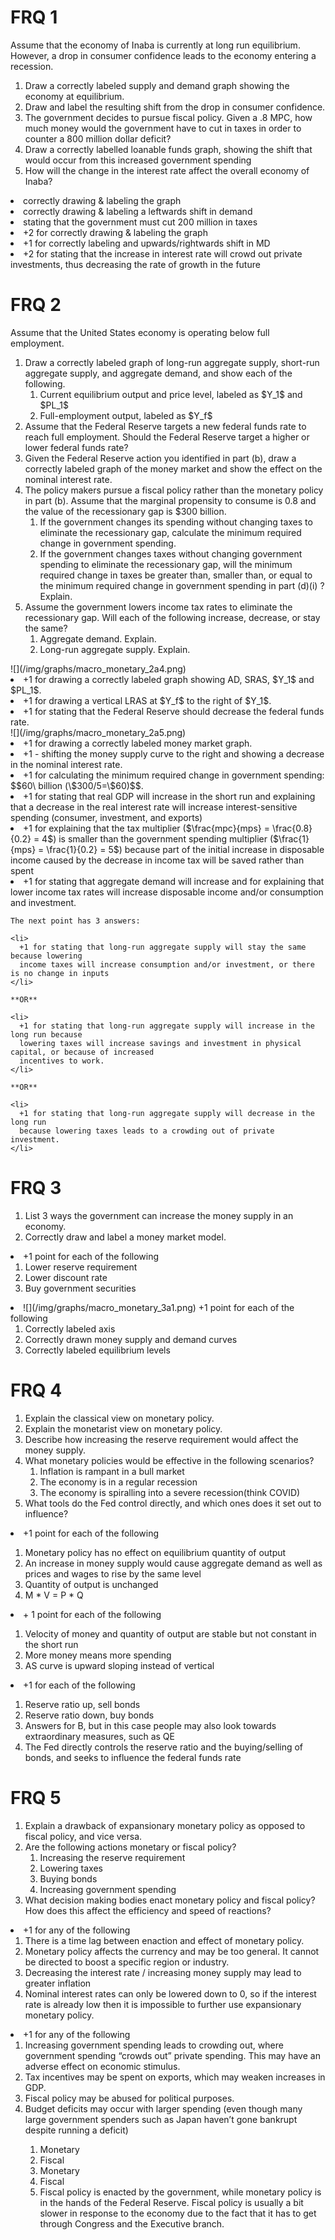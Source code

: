 # FRQ 1

Assume that the economy of Inaba is currently at long run equilibrium. However, a drop in consumer confidence leads to the economy entering a recession.

<ol className="alpha-list-mdx">
  <li>Draw a correctly labeled supply and demand graph showing the economy at equilibrium.</li>
  <li>Draw and label the resulting shift from the drop in consumer confidence.</li>
  <li>The government decides to pursue fiscal policy. Given a .8 MPC, how much money would the government have to cut in taxes in order to counter a 800 million dollar deficit?</li>
  <li>Draw a correctly labelled loanable funds graph, showing the shift that would occur from this increased government spending</li>
  <li>How will the change in the interest rate affect the overall economy of Inaba?</li>
</ol>

<FRQ num={1} totalPoints={10}>
  <FRQCheck points={3}>
    <li> correctly drawing & labeling the graph </li>
  </FRQCheck>
  <FRQCheck points={1}>
    <li> correctly drawing & labeling a leftwards shift in demand</li>
  </FRQCheck>
  <FRQCheck points={2}>
    <li> stating that the government must cut 200 million in taxes</li>
  </FRQCheck>
  <FRQCheck points={2}>
    <li> +2 for correctly drawing & labeling the graph</li>
  </FRQCheck>
  <FRQCheck points={3}>
    <li> +1 for correctly labeling and upwards/rightwards shift in MD</li>
    <li> +2 for stating that the increase in interest rate will crowd out private investments, thus decreasing the rate of growth in the future</li>
  </FRQCheck>
</FRQ>

# FRQ 2

Assume that the United States economy is operating below full employment.
<ol className="alpha-list-mdx">
  <li>
    Draw a correctly labeled graph of long-run aggregate supply, short-run aggregate supply, and aggregate
    demand, and show each of the following.
    <ol>
      <li>
        Current equilibrium output and price level, labeled as $Y_1$ and $PL_1$
      </li>
      <li>
        Full-employment output, labeled as $Y_f$
      </li>
    </ol>
  </li>
  <li>
    Assume that the Federal Reserve targets a new federal funds rate to reach full employment. Should the
    Federal Reserve target a higher or lower federal funds rate?
  </li>
  <li>
    Given the Federal Reserve action you identified in part (b), draw a correctly labeled graph of the money
    market and show the effect on the nominal interest rate.
  </li>
  <li>
    The policy makers pursue a fiscal policy rather than the monetary policy in part (b). Assume that the
    marginal propensity to consume is 0.8 and the value of the recessionary gap is $300 billion.
    <ol>
      <li>
        If the government changes its spending without changing taxes to eliminate the recessionary gap,
        calculate the minimum required change in government spending.
      </li>
      <li>
        If the government changes taxes without changing government spending to eliminate the recessionary
        gap, will the minimum required change in taxes be greater than, smaller than, or equal to the minimum
        required change in government spending in part (d)(i) ? Explain.
      </li>
    </ol>
  </li>
  <li>
    Assume the government lowers income tax rates to eliminate the recessionary gap. Will each of the
    following increase, decrease, or stay the same?
    <ol>
      <li>
        Aggregate demand. Explain.
      </li>
      <li>
        Long-run aggregate supply. Explain.
      </li>
    </ol>
  </li>
</ol>

<FRQ num={2} totalPoints={10}>
  <FRQCheck points={2}>
    ![](/img/graphs/macro_monetary_2a4.png)
    <li> 
      +1 for drawing a correctly labeled graph showing AD, SRAS, $Y_1$ and $PL_1$.
    </li>
    <li>
      +1 for drawing a vertical LRAS at $Y_f$ to the right of $Y_1$.
    </li>
  </FRQCheck>
  <FRQCheck points={1}>
    <li> 
      +1 for stating that the Federal Reserve should decrease the federal funds rate.
    </li>
    ![](/img/graphs/macro_monetary_2a5.png)
  </FRQCheck>
  <FRQCheck points={2}>
    <li> 
      +1 for drawing a correctly labeled money market graph.
    </li>
    <li> 
      +1 - shifting the money supply curve to the right and showing a decrease in the
      nominal interest rate.
    </li>
  </FRQCheck>
  <FRQCheck points={3}>
    <li>
      +1 for calculating the minimum required change in government spending:
      $$60\ billion (\$300/5=\$60)$$.
    </li>
    <li> 
      +1 for stating that real GDP will increase in the short run and explaining that a decrease in the real interest rate will increase interest-sensitive spending (consumer, investment, and exports)
    </li>
    <li> 
      +1 for explaining that the tax multiplier ($\frac{mpc}{mps} = \frac{0.8}{0.2} = 4$) is smaller than
      the government spending multiplier ($\frac{1}{mps} = \frac{1}{0.2} = 5$) because part of the initial increase in
      disposable income caused by the decrease in income tax will be saved rather than spent
    </li>
  </FRQCheck>
  <FRQCheck points={2}>
    <li>
      +1 for stating that aggregate demand will increase and for explaining that lower
      income tax rates will increase disposable income and/or consumption and investment.
    </li>

    The next point has 3 answers:

    <li>
      +1 for stating that long-run aggregate supply will stay the same because lowering
      income taxes will increase consumption and/or investment, or there is no change in inputs
    </li>

    **OR**

    <li> 
      +1 for stating that long-run aggregate supply will increase in the long run because
      lowering taxes will increase savings and investment in physical capital, or because of increased
      incentives to work.
    </li>

    **OR**

    <li>
      +1 for stating that long-run aggregate supply will decrease in the long run
      because lowering taxes leads to a crowding out of private investment.
    </li>
  </FRQCheck>
</FRQ>

# FRQ 3

<ol className="alpha-list-mdx">
  <li>
    List 3 ways the government can increase the money supply in an economy.
  </li>
  <li>
    Correctly draw and label a money market model.
  </li>
</ol>


<FRQ num={3} totalPoints={2}>
  <FRQCheck points={2}>
    <li>
      +1  point for each of the following
      <ol>
        <li>Lower reserve requirement</li>
        <li>Lower discount rate</li>
        <li>Buy government securities</li>
      </ol>
    </li>
    <li>
      ![](/img/graphs/macro_monetary_3a1.png)
      +1  point for each of the following
      <ol>
        <li>Correctly labeled axis</li> 
        <li>Correctly drawn money supply and demand curves</li>
        <li>Correctly labeled equilibrium levels</li>
      </ol>
    </li>
  </FRQCheck>
</FRQ>

# FRQ 4

<ol className="alpha-list-mdx">
  <li>
    Explain the classical view on monetary policy.
  </li>
  <li>
    Explain the monetarist view on monetary policy.
  </li>
  <li>
    Describe how increasing the reserve requirement would affect the money supply.
  </li>
  <li>
    What monetary policies would be effective in the following scenarios?
    <ol>
      <li>
        Inflation is rampant in a bull market
      </li>
      <li>
        The economy is in a regular recession
      </li>
      <li>
        The economy is spiralling into a severe recession(think COVID)
      </li>
    </ol>
  </li>
  <li>
    What tools do the Fed control directly, and which ones does it set out to influence?
  </li>
</ol>

<FRQ num={4} totalPoints={3}>
  <FRQCheck points={3}>
    <li>
      +1  point for each of the following
    </li>
    <ol>
      <li>Monetary policy has no effect on equilibrium quantity of output</li>
      <li>An increase in money supply would cause aggregate demand as well as prices and wages to rise by the same level</li>
      <li>Quantity of output is unchanged</li>
      <li>M * V = P * Q</li>
    </ol>
    <li> 
      + 1 point for each of the following
    </li>
    <ol>
      <li>Velocity of money and quantity of output are stable but not constant in the short run</li>
      <li>More money means more spending</li>
      <li>AS curve is upward sloping instead of vertical</li>
    </ol>
    <li>
      +1  for each of the following
    </li>
    <ol>
      <li>Reserve ratio up, sell bonds</li>
      <li>Reserve ratio down, buy bonds</li>
      <li>Answers for B, but in this case people may also look towards extraordinary measures, such as QE</li>
      <li>The Fed directly controls the reserve ratio and the buying/selling of bonds, and seeks to influence the federal funds rate</li>
    </ol>
  </FRQCheck>
</FRQ>

# FRQ 5
<ol className="alpha-list-mdx">
  <li>
    Explain a drawback of expansionary monetary policy as opposed to fiscal policy, and vice versa.
  </li>
  <li>
    Are the following actions monetary or fiscal policy?
    <ol>
      <li>
        Increasing the reserve requirement
      </li>
      <li>
        Lowering taxes
      </li>
      <li>
        Buying bonds
      </li>
      <li>
        Increasing government spending
      </li>
    </ol>
    </li>
  <li>
    What decision making bodies enact monetary policy and fiscal policy? How does this affect the efficiency and speed of reactions?
  </li>
</ol>

<FRQ num={5} totalPoints={2}>
  <FRQCheck points={2}>
    <li>
      +1  for any of the following
      <ol>
        <li>
          There is a time lag between enaction and effect of monetary policy.
        </li>
        <li>
          Monetary policy affects the currency and may be too general. It cannot be directed to boost a specific region or industry.
        </li>
        <li>
          Decreasing the interest rate / increasing money supply may lead to greater inflation
        </li>
        <li>
          Nominal interest rates can only be lowered down to 0, so if the interest rate is already low then it is impossible to further use expansionary monetary policy.
        </li>
      </ol>
    </li>
    <li>
      +1  for any of the following
      <ol>
        <li>
          Increasing government spending leads to crowding out, where government spending “crowds out” private spending. This may have an adverse effect on economic stimulus.
        </li>
        <li>
          Tax incentives may be spent on exports, which may weaken increases in GDP.
        </li>
        <li>
          Fiscal policy may be abused for political purposes.
        </li>
        <li>
          Budget deficits may occur with larger spending (even though many large government spenders such as Japan haven’t gone bankrupt despite running a deficit)
        </li>
        <ol>
          <li>
            Monetary
          </li>
          <li>
            Fiscal
          </li>
          <li>
            Monetary
          </li>
          <li>
            Fiscal
          </li>
          <li>
            Fiscal policy is enacted by the government, while monetary policy is in the hands of the Federal Reserve. Fiscal policy is usually a bit slower in response to the economy due to the fact that it has to get through Congress and the Executive branch. 
          </li>
        </ol>
      </ol>
    </li>
  </FRQCheck>
</FRQ>